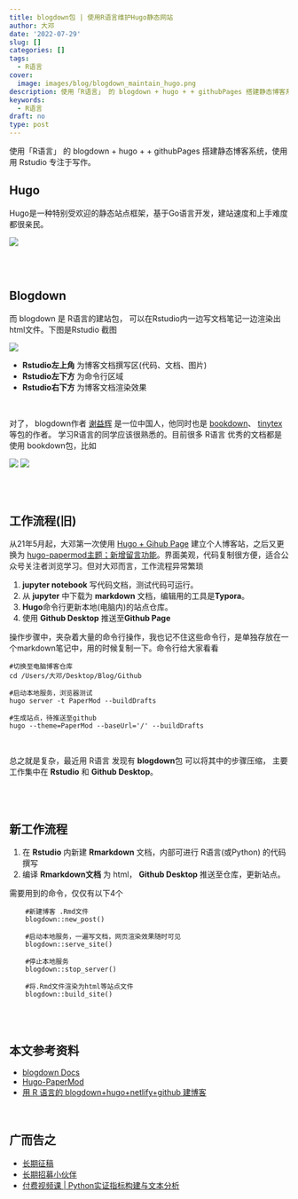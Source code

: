 ```yaml
---
title: blogdown包 | 使用R语言维护Hugo静态网站
author: 大邓
date: '2022-07-29'
slug: []
categories: []
tags:
  - R语言
cover:
  image: images/blog/blogdown_maintain_hugo.png
description: 使用「R语言」 的 blogdown + hugo + + githubPages 搭建静态博客系统，使用用 Rstudio 专注于写作。
keywords:
  - R语言
draft: no
type: post
---
```




使用「R语言」 的 blogdown + hugo + + githubPages 搭建静态博客系统，使用用 Rstudio 专注于写作。

## Hugo

Hugo是一种特别受欢迎的静态站点框架，基于Go语言开发，建站速度和上手难度都很亲民。

![](img/hugo.png)

<br><br>

## Blogdown

而 blogdown 是 R语言的建站包， 可以在Rstudio内一边写文档笔记一边渲染出html文件。下图是Rstudio 截图

![](img/Rstudio_blogdown_panel.png)

-   **Rstudio左上角** 为博客文档撰写区(代码、文档、图片)
-   **Rstudio左下方** 为命令行区域
-   **Rstudio右下方** 为博客文档渲染效果

<br>

对了， blogdown作者 [谢益辉](https://yihui.org/en/) 是一位中国人，他同时也是 [bookdown](https://bookdown.org/)、 [tinytex](https://yihui.org/tinytex/) 等包的作者。 学习R语言的同学应该很熟悉的。目前很多 R语言 优秀的文档都是使用 bookdown包，比如

![](img/blogdown_gallery1.png) ![](img/blogdown_gallery2.png)

<br><br>

## 工作流程(旧)

从21年5月起，大邓第一次使用 [Hugo + Gihub Page](https://textdata.cn/blog/hugo_website_test/) 建立个人博客站，之后又更换为 [hugo-papermod主题；新增留言功能](https://textdata.cn/blog/blog_add_comments_function/)。界面美观，代码复制很方便，适合公众号关注者浏览学习。但对大邓而言，工作流程异常繁琐

1.  **jupyter notebook** 写代码文档，测试代码可运行。
2.  从 **jupyter** 中下载为 **markdown** 文档，编辑用的工具是**Typora**。
3.  **Hugo**命令行更新本地(电脑内)的站点仓库。
4.  使用 **Github Desktop** 推送至**Github Page**

操作步骤中，夹杂着大量的命令行操作，我也记不住这些命令行，是单独存放在一个markdown笔记中，用的时候复制一下。命令行给大家看看

    #切换至电脑博客仓库
    cd /Users/大邓/Desktop/Blog/Github

    #启动本地服务，浏览器测试
    hugo server -t PaperMod --buildDrafts

    #生成站点，待推送至github
    hugo --theme=PaperMod --baseUrl='/' --buildDrafts

<br>

总之就是复杂，最近用 R语言 发现有 **blogdown**包 可以将其中的步骤压缩， 主要工作集中在 **Rstudio** 和 **Github Desktop**。

<br><br>

## 新工作流程

1.  在 **Rstudio** 内新建 **Rmarkdown** 文档，内部可进行 R语言(或Python) 的代码撰写
2.  编译 **Rmarkdown文档** 为 html， **Github Desktop** 推送至仓库，更新站点。

需要用到的命令，仅仅有以下4个

        #新建博客 .Rmd文件
        blogdown::new_post()

        #启动本地服务，一遍写文档，网页渲染效果随时可见
        blogdown::serve_site()

        #停止本地服务
        blogdown::stop_server()

        #将.Rmd文件渲染为html等站点文件
        blogdown::build_site()

<br><br>

## 本文参考资料

-   [blogdown Docs](https://bookdown.org/yihui/blogdown/)
-   [Hugo-PaperMod](https://themes.gohugo.io/themes/hugo-papermod/)
-   [用 R 语言的 blogdown+hugo+netlify+github 建博客](https://cosx.org/2018/01/build-blog-with-blogdown-hugo-netlify-github/)

<br>

## 广而告之

-   [长期征稿](https://textdata.cn/blog/call_for_paper/)
-   [长期招募小伙伴](https://textdata.cn/blog/we_need_you/)
-   [付费视频课 \| Python实证指标构建与文本分析](https://textdata.cn/blog/management_python_course/)
